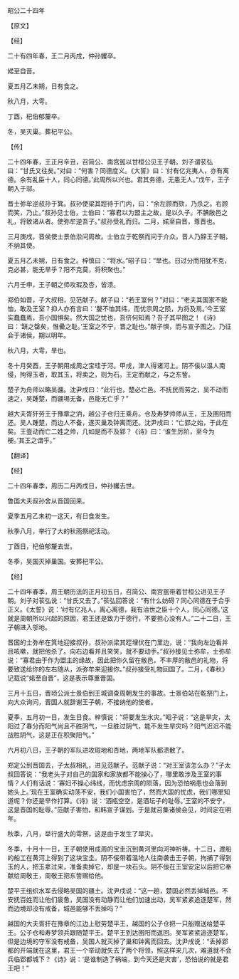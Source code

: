 

昭公二十四年

【原文】

【经】

二十有四年春，王二月丙戌，仲孙貜卒。

婼至自晋。

夏五月乙未朔，日有食之。

秋八月，大雩。

丁酉，杞伯郁釐卒。

冬，吴灭巢。葬杞平公。

【传】

二十四年春，王正月辛丑，召简公、南宫嚚以甘桓公见王子朝。刘子谓苌弘曰：“甘氏又往矣。”对曰：“何害？同德度义。《大誓》曰：‘纣有亿兆夷人，亦有离德。余有乱臣十人，同心同德。’此周所以兴也。君其务德，无患无人。”戊午，王子朝入于邬。

晋士弥牟逆叔孙于箕。叔孙使梁其踁待于门内，曰：“余左顾而欬，乃杀之。右顾而笑，乃止。”叔孙见士伯，士伯曰：“寡君以为盟主之故，是以久子。不腆敝邑之礼，将致诸从者。使弥牟逆吾子。”叔孙受礼而归。二月，婼至自晋，尊晋也。

三月庚戌，晋侯使士景伯涖问周故。士伯立于乾祭而问于介众。晋人乃辞王子朝，不纳其使。

夏五月乙未朔，日有食之。梓慎曰：“将水。”昭子曰：“旱也。日过分而阳犹不克，克必甚，能无旱乎？阳不克莫，将积聚也。”

六月壬申，王子朝之师攻瑕及杏，皆溃。

郑伯如晋，子大叔相，见范献子。献子曰：“若王室何？”对曰：“老夫其国家不能恤，敢及王室？抑人亦有言曰：‘嫠不恤其纬，而忧宗周之陨，为将及焉。’今王室实蠢蠢焉，吾小国惧矣。然大国之忧也，吾侪何知焉？吾子其早图之！《诗》曰：‘缾之罄矣，惟罍之耻。’王室之不宁，晋之耻也。”献子惧，而与宣子图之。乃征会于诸侯，期以明年。

秋八月，大雩，旱也。

冬十月癸酉，王子朝用成周之宝珪于河。甲戌，津人得诸河上。阴不佞以温人南侵，拘得玉者，取其玉，将卖之，则为石。王定而献之，与之东訾。

楚子为舟师以略吴疆。沈尹戌曰：“此行也，楚必亡邑。不抚民而劳之，吴不动而速之，吴踵楚，而疆埸无备，邑能无亡乎？”

越大夫胥犴劳王于豫章之汭，越公子仓归王乘舟。仓及寿梦帅师从王，王及圉阳而还。吴人踵楚，而边人不备，遂灭巢及钟离而还。沈尹戌曰：“亡郢之始，于此在矣。王壹动而亡二姓之帅，几如是而不及郢？《诗》曰：‘谁生厉阶，至今为梗。’其王之谓乎。”

【翻译】

【经】

二十四年春季，周历二月丙戌日，仲孙貜去世。

鲁国大夫叔孙舍从晋国回来。

夏季五月乙未初一这天，有日食发生。

秋季八月，举行了大的秋雨祭祀活动。

丁酉日，杞伯郁釐去世。

冬季，吴国灭掉巢国。安葬杞平公。

【经】

二十四年春季，周王朝历法的正月初五日，召简公、南宫嚚带着甘桓公进见王子朝。刘子对苌弘说：“甘氏又去了。”苌弘回答说：“有什么妨碍？同心同德在于合乎正义。《太誓》说：‘纣有亿兆人，离心离德，我有治世之臣十个人，同心同德。’这就是周朝所以兴起的原因，君王还是致力于德行，不要担心没有人。”二十二日，王子朝进入邬地。

晋国的士弥牟在箕地迎接叔孙，叔孙派梁其踁埋伏在门里边，说：“我向左边看并且咳嗽，就把他杀了。向右边看并且笑笑，就不要动手。”叔孙接见士弥牟，士弥牟说：“寡君由于作为盟主的缘故，因此把你久留在敝邑，不丰厚的敝邑的礼物，将要致送给你的左右随从，派弥牟来迎接你。”叔孙接受礼物回国了。二月，《春秋》记载说“婼至自晋”，这是表示尊重晋国。

三月十五日，晋顷公派士景伯到王城调查周朝发生的事故。士景伯站在乾祭门上，向大众询问，晋国人就辞谢王子朝，不接纳他的使者。

夏季，五月初一日，发生日食。梓慎说：“将要发生水灾。”昭子说：“这是旱灾，太阳过了春分而阳气尚且不胜阴气，一旦胜过阴气，能不发生旱灾吗？阳气迟迟不能战胜阴气，这是正在积聚阳气。”

六月初八日，王子朝的军队进攻瑕地和杏地，两地军队都溃散了。

郑定公到晋国去，子太叔相礼，进见范献子。范献子说：“对王室该怎么办？”子太叔回答说：“我老头子对自己的国家和家族都不能操心了，哪里敢涉及王室的事情？人们有话说：‘寡妇不操心纬线，而忧虑宗周的陨落，因为恐怕祸患也会落到她头上。’现在王室确实动荡不安，我们小国害怕了，然而大国的忧虑，我们哪里知道呢？你还是早作打算。《诗》说：‘酒瓶空空，是酒坛子的耻辱。’王室的不安宁，这是晋国的耻辱。”范献子害怕，和韩宣子谋划。于是就召集诸侯会见，时间定在明年。

秋季，八月，举行盛大的雩祭，这是由于发生了旱灾。

冬季，十月十一日，王子朝使用成周的宝圭沉到黄河里向河神祈祷。十二日，渡船的船工在黄河上得到了这块宝圭。阴不佞带着温地人往南袭击王子朝，拘捕了得到玉的人，把玉拿过来，准备卖掉它，却是一块石头。阴不佞在王室安定以后把它奉献给周敬王，周敬王把东訾赐给他。

楚平王组织水军去侵略吴国的疆土。沈尹戌说：“这一趟，楚国必然丢掉城邑。不安抚百姓而让他们疲惫，吴国没有动静而让他们加速出动，吴军紧紧追逐楚军，然而边境却没有戒备，城邑能够不丢掉吗？”

越国的大夫胥犴在豫章的江边上慰劳楚平王，越国的公子仓把一只船赠送给楚平王。公子仓和寿梦领兵跟随楚平王。楚平王到达圉阳而返回。吴军紧紧追逐楚军，但是边境的守军没有戒备，吴国人就灭掉了巢和钟离而回去。沈尹戌说：“丢掉郢都的开端就在这里，君王一个举动就失去了两个将领，照这样来几次，难道就不会兵临郢都城下？《诗》说：‘是谁制造了祸端，到今天还是灾害’，恐怕说的就是君王吧！”

